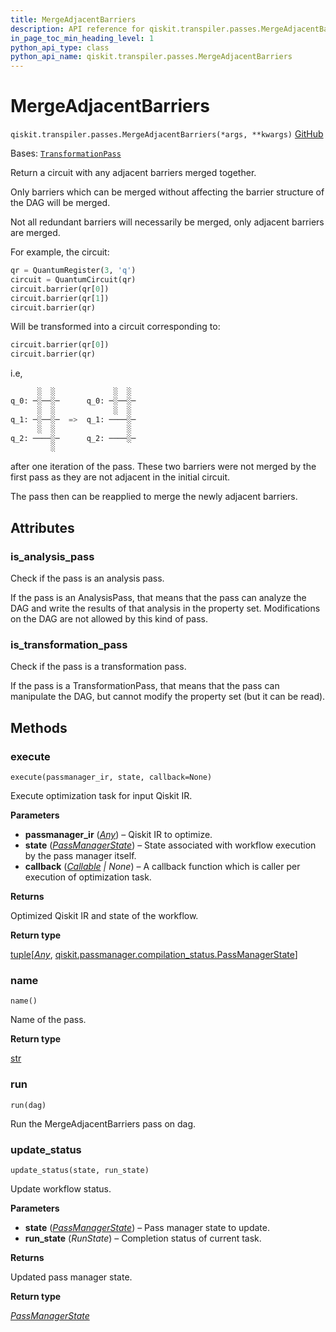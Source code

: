 ```yaml
---
title: MergeAdjacentBarriers
description: API reference for qiskit.transpiler.passes.MergeAdjacentBarriers
in_page_toc_min_heading_level: 1
python_api_type: class
python_api_name: qiskit.transpiler.passes.MergeAdjacentBarriers
---
```


# MergeAdjacentBarriers

<span id="qiskit.transpiler.passes.MergeAdjacentBarriers" />

`qiskit.transpiler.passes.MergeAdjacentBarriers(*args, **kwargs)` [GitHub](https://github.com/qiskit/qiskit/tree/stable/0.45/qiskit/transpiler/passes/utils/merge_adjacent_barriers.py "view source code")

Bases: [`TransformationPass`](qiskit.transpiler.TransformationPass "qiskit.transpiler.basepasses.TransformationPass")

Return a circuit with any adjacent barriers merged together.

Only barriers which can be merged without affecting the barrier structure of the DAG will be merged.

Not all redundant barriers will necessarily be merged, only adjacent barriers are merged.

For example, the circuit:

```python
qr = QuantumRegister(3, 'q')
circuit = QuantumCircuit(qr)
circuit.barrier(qr[0])
circuit.barrier(qr[1])
circuit.barrier(qr)
```

Will be transformed into a circuit corresponding to:

```python
circuit.barrier(qr[0])
circuit.barrier(qr)
```

i.e,

```python
      ░  ░             ░  ░
q_0: ─░──░─      q_0: ─░──░─
      ░  ░             ░  ░
q_1: ─░──░─  =>  q_1: ────░─
      ░  ░                ░
q_2: ────░─      q_2: ────░─
         ░
```

after one iteration of the pass. These two barriers were not merged by the first pass as they are not adjacent in the initial circuit.

The pass then can be reapplied to merge the newly adjacent barriers.

## Attributes

<span id="qiskit.transpiler.passes.MergeAdjacentBarriers.is_analysis_pass" />

### is\_analysis\_pass

Check if the pass is an analysis pass.

If the pass is an AnalysisPass, that means that the pass can analyze the DAG and write the results of that analysis in the property set. Modifications on the DAG are not allowed by this kind of pass.

<span id="qiskit.transpiler.passes.MergeAdjacentBarriers.is_transformation_pass" />

### is\_transformation\_pass

Check if the pass is a transformation pass.

If the pass is a TransformationPass, that means that the pass can manipulate the DAG, but cannot modify the property set (but it can be read).

## Methods

### execute

<span id="qiskit.transpiler.passes.MergeAdjacentBarriers.execute" />

`execute(passmanager_ir, state, callback=None)`

Execute optimization task for input Qiskit IR.

**Parameters**

*   **passmanager\_ir** ([*Any*](https://docs.python.org/3/library/typing.html#typing.Any "(in Python v3.12)")) – Qiskit IR to optimize.
*   **state** ([*PassManagerState*](qiskit.passmanager.PassManagerState "qiskit.passmanager.compilation_status.PassManagerState")) – State associated with workflow execution by the pass manager itself.
*   **callback** ([*Callable*](https://docs.python.org/3/library/collections.abc.html#collections.abc.Callable "(in Python v3.12)") *| None*) – A callback function which is caller per execution of optimization task.

**Returns**

Optimized Qiskit IR and state of the workflow.

**Return type**

[tuple](https://docs.python.org/3/library/stdtypes.html#tuple "(in Python v3.12)")\[[*Any*](https://docs.python.org/3/library/typing.html#typing.Any "(in Python v3.12)"), [qiskit.passmanager.compilation\_status.PassManagerState](qiskit.passmanager.PassManagerState "qiskit.passmanager.compilation_status.PassManagerState")]

### name

<span id="qiskit.transpiler.passes.MergeAdjacentBarriers.name" />

`name()`

Name of the pass.

**Return type**

[str](https://docs.python.org/3/library/stdtypes.html#str "(in Python v3.12)")

### run

<span id="qiskit.transpiler.passes.MergeAdjacentBarriers.run" />

`run(dag)`

Run the MergeAdjacentBarriers pass on dag.

### update\_status

<span id="qiskit.transpiler.passes.MergeAdjacentBarriers.update_status" />

`update_status(state, run_state)`

Update workflow status.

**Parameters**

*   **state** ([*PassManagerState*](qiskit.passmanager.PassManagerState "qiskit.passmanager.compilation_status.PassManagerState")) – Pass manager state to update.
*   **run\_state** (*RunState*) – Completion status of current task.

**Returns**

Updated pass manager state.

**Return type**

[*PassManagerState*](qiskit.passmanager.PassManagerState "qiskit.passmanager.compilation_status.PassManagerState")


